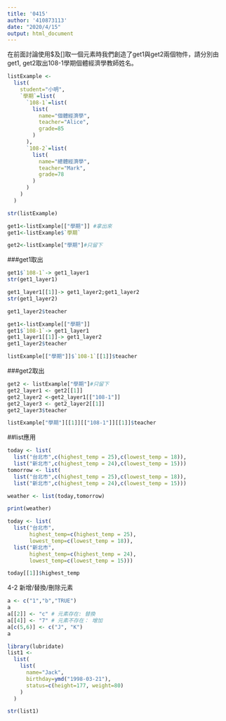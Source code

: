 ```yaml
---
title: '0415'
author: '410873113'
date: "2020/4/15"
output: html_document
---
```


在前面討論使用$及[]取一個元素時我們創造了get1與get2兩個物件，請分別由get1, get2取出108-1學期個體經濟學教師姓名。

```r
listExample <- 
  list(
    student="小明",
    `學期`=list(
      `108-1`=list(
        list(
          name="個體經濟學",
          teacher="Alice",
          grade=85
        )
      ),
      `108-2`=list(
        list(
          name="總體經濟學",
          teacher="Mark",
          grade=78
        )
      )
    )
  )
```

```r
str(listExample)
```

```r
get1<-listExample[["學期"]] #拿出來
get1<-listExample$`學期`

get2<-listExample["學期"]#只留下
```

###get1取出

```r
get1$`108-1`-> get1_layer1
str(get1_layer1)
```

```r
get1_layer1[[1]]-> get1_layer2;get1_layer2
str(get1_layer2)
```

```r
get1_layer2$teacher
```

```r
get1<-listExample[["學期"]]
get1$`108-1`-> get1_layer1
get1_layer1[[1]]-> get1_layer2
get1_layer2$teacher

listExample[["學期"]]$`108-1`[[1]]$teacher
```



###get2取出

```r
get2 <- listExample["學期"]#只留下
get2_layer1 <- get2[[1]]
get2_layer2 <-get2_layer1[["108-1"]]
get2_layer3 <- get2_layer2[[1]]
get2_layer3$teacher
```

```r
listExample["學期"][[1]][["108-1"]][[1]]$teacher
```

##list應用

```r
today <- list(
  list("台北市",c(highest_temp = 25),c(lowest_temp = 18)),
  list("新北市",c(highest_temp = 24),c(lowest_temp = 15)))
tomorrow <- list(
  list("台北市",c(highest_temp = 25),c(lowest_temp = 18)),
  list("新北市",c(highest_temp = 24),c(lowest_temp = 15)))

weather <- list(today,tomorrow)

print(weather)
```

```r
today <- list(
  list("台北市",
       highest_temp=c(highest_temp = 25),
       lowest_temp=c(lowest_temp = 18)),
  list("新北市",
       highest_temp=c(highest_temp = 24),
       lowest_temp=c(lowest_temp = 15)))
```

```r
today[[1]]$highest_temp
```

4-2 新增/替換/刪除元素

```r
a <- c("1","b","TRUE")
a
a[[2]] <- "c" # 元素存在: 替換
a[[4]] <- "7" # 元素不存在： 增加
a[c(5,6)] <- c("J", "K")
a
```
```r
library(lubridate)
list1 <- 
  list(
    list(
      name="Jack",
      birthday=ymd("1998-03-21"),
      status=c(height=177, weight=80)
    )
  )

str(list1)
```

